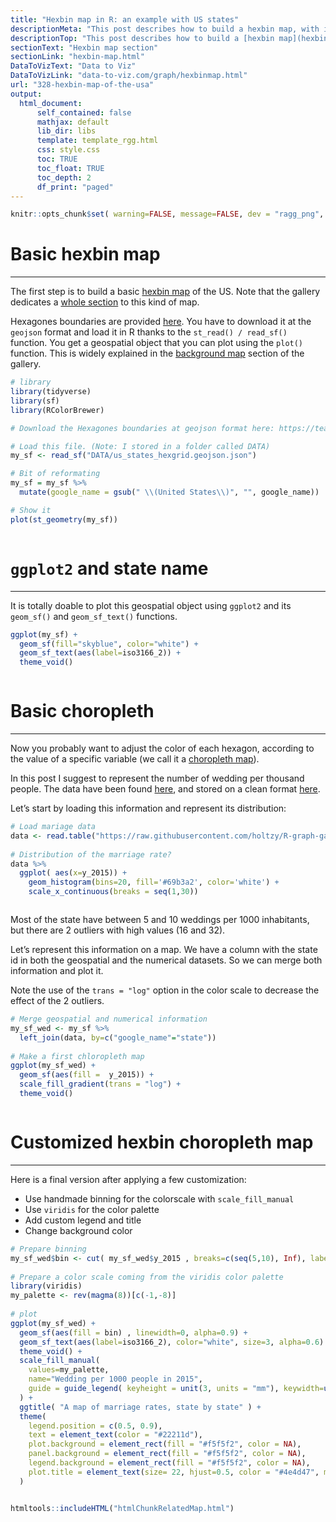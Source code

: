 ```yaml
---
title: "Hexbin map in R: an example with US states"
descriptionMeta: "This post describes how to build a hexbin map, with input data available at geojson format. It provides a ste-by-step explanation and reproducible code."
descriptionTop: "This post describes how to build a [hexbin map](hexbin-map.html). It is based on a `geojson` file providing the boundaries of us states as hexagons."
sectionText: "Hexbin map section"
sectionLink: "hexbin-map.html"
DataToVizText: "Data to Viz"
DataToVizLink: "data-to-viz.com/graph/hexbinmap.html"
url: "328-hexbin-map-of-the-usa"
output:
  html_document:
      self_contained: false    
      mathjax: default
      lib_dir: libs
      template: template_rgg.html
      css: style.css
      toc: TRUE
      toc_float: TRUE
      toc_depth: 2
      df_print: "paged"
---
```



```r
knitr::opts_chunk$set( warning=FALSE, message=FALSE, dev = "ragg_png", dpi = 300)
```

<div class="container">




# Basic hexbin map
***

<div class = "row">

<div class = "col-md-6  col-sm-12 align-self-center">

The first step is to build a basic [hexbin map](hexbin-map.html) of the US. Note that the gallery dedicates a [whole section](hexbin-map.html) to this kind of map.

Hexagones boundaries are provided [here](https://team.carto.com/u/andrew/tables/andrew.us_states_hexgrid/public/map). You have to download it at the `geojson` format and load it in R thanks to the `st_read() / read_sf()` function. You get a geospatial object that you can plot using the `plot()` function. This is widely explained in the [background map](map.html) section of the gallery.

</div>


<div class = "col-md-6  col-sm-12">

```r
# library
library(tidyverse)
library(sf)
library(RColorBrewer)

# Download the Hexagones boundaries at geojson format here: https://team.carto.com/u/andrew/tables/andrew.us_states_hexgrid/public/map.

# Load this file. (Note: I stored in a folder called DATA)
my_sf <- read_sf("DATA/us_states_hexgrid.geojson.json")

# Bit of reformating
my_sf = my_sf %>%
  mutate(google_name = gsub(" \\(United States\\)", "", google_name))

# Show it
plot(st_geometry(my_sf))
```
</div>
</div>



```r
```














# `ggplot2` and state name
***

<div class = "row">

<div class = "col-md-6  col-sm-12 align-self-center">

It is totally doable to plot this geospatial object using `ggplot2` and its `geom_sf()` and `geom_sf_text()` functions.

</div>


<div class = "col-md-6  col-sm-12">

```r
ggplot(my_sf) +
  geom_sf(fill="skyblue", color="white") +
  geom_sf_text(aes(label=iso3166_2)) +
  theme_void() 
```
</div>
</div>



```r
```










# Basic choropleth
***

<div class = "row">

<div class = "col-md-6  col-sm-12 align-self-center">

Now you probably want to adjust the color of each hexagon, according to the value of a specific variable (we call it a [choropleth map](chloropleth-map.html)). 

In this post I suggest to represent the number of wedding per thousand people. The data have been found [here](https://www.cdc.gov/nchs/nvss/marriage-divorce.html), and stored on a clean format [here](https://raw.githubusercontent.com/holtzy/R-graph-gallery/master/DATA/State_mariage_rate.csv). 

Let’s start by loading this information and represent its distribution:
</div>


<div class = "col-md-6  col-sm-12">

```r
# Load mariage data
data <- read.table("https://raw.githubusercontent.com/holtzy/R-graph-gallery/master/DATA/State_mariage_rate.csv", header=T, sep=",", na.strings="---")
 
# Distribution of the marriage rate?
data %>% 
  ggplot( aes(x=y_2015)) + 
    geom_histogram(bins=20, fill='#69b3a2', color='white') + 
    scale_x_continuous(breaks = seq(1,30))
```
</div>
</div>



```r
```








<div class = "row">

<div class = "col-md-6  col-sm-12 align-self-center">

Most of the state have between 5 and 10 weddings per 1000 inhabitants, but there are 2 outliers with high values (16 and 32).

Let’s represent this information on a map. We have a column with the state id in both the geospatial and the numerical datasets. So we can merge both information and plot it.

Note the use of the `trans = "log"` option in the color scale to decrease the effect of the 2 outliers.
</div>


<div class = "col-md-6  col-sm-12">

```r
# Merge geospatial and numerical information
my_sf_wed <- my_sf %>%
  left_join(data, by=c("google_name"="state")) 
 
# Make a first chloropleth map
ggplot(my_sf_wed) +
  geom_sf(aes(fill =  y_2015)) +
  scale_fill_gradient(trans = "log") +
  theme_void() 
```
</div>
</div>



```r
```

















# Customized hexbin choropleth map
***

Here is a final version after applying a few customization:

- Use handmade binning for the colorscale with `scale_fill_manual`
- Use `viridis` for the color palette
- Add custom legend and title
- Change background color


```r
# Prepare binning
my_sf_wed$bin <- cut( my_sf_wed$y_2015 , breaks=c(seq(5,10), Inf), labels=c("5-6", "6-7", "7-8", "8-9", "9-10", "10+" ), include.lowest = TRUE )
 
# Prepare a color scale coming from the viridis color palette
library(viridis)
my_palette <- rev(magma(8))[c(-1,-8)]
 
# plot
ggplot(my_sf_wed) +
  geom_sf(aes(fill = bin) , linewidth=0, alpha=0.9) +
  geom_sf_text(aes(label=iso3166_2), color="white", size=3, alpha=0.6) +
  theme_void() +
  scale_fill_manual( 
    values=my_palette, 
    name="Wedding per 1000 people in 2015", 
    guide = guide_legend( keyheight = unit(3, units = "mm"), keywidth=unit(12, units = "mm"), label.position = "bottom", title.position = 'top', nrow=1) 
  ) +
  ggtitle( "A map of marriage rates, state by state" ) +
  theme(
    legend.position = c(0.5, 0.9),
    text = element_text(color = "#22211d"),
    plot.background = element_rect(fill = "#f5f5f2", color = NA), 
    panel.background = element_rect(fill = "#f5f5f2", color = NA), 
    legend.background = element_rect(fill = "#f5f5f2", color = NA),
    plot.title = element_text(size= 22, hjust=0.5, color = "#4e4d47", margin = margin(b = -0.1, t = 0.4, l = 2, unit = "cm")),
  )
```



```r
```



















<!-- Close container -->
</div>




```r
htmltools::includeHTML("htmlChunkRelatedMap.html")
```
